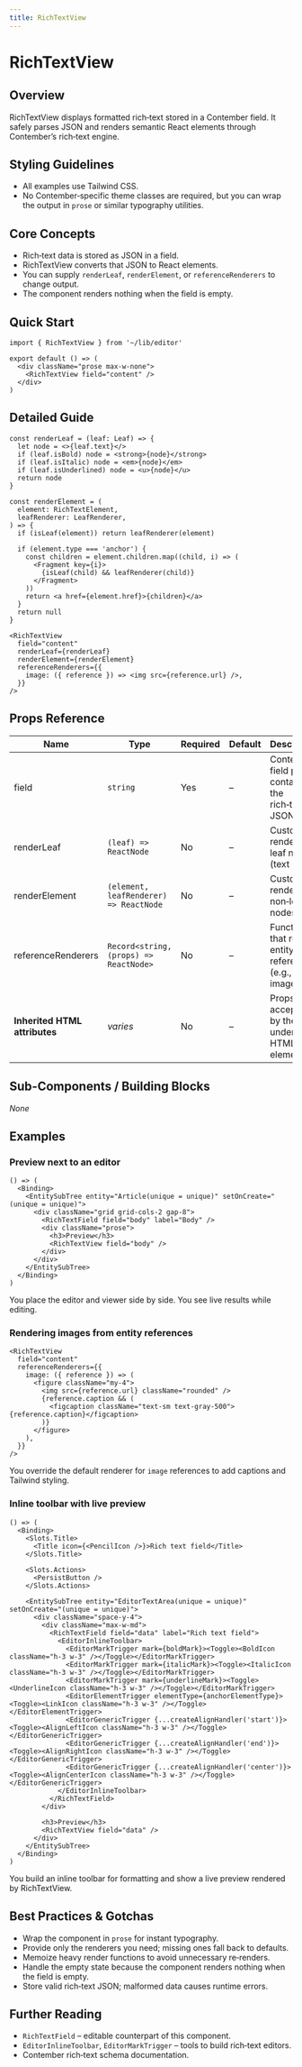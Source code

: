 ```yaml
---
title: RichTextView
---
```

<!-- Examples count: 3 -->


# RichTextView

## Overview
RichTextView displays formatted rich‑text stored in a Contember field.
It safely parses JSON and renders semantic React elements through Contember’s rich‑text engine.

## Styling Guidelines
* All examples use Tailwind CSS.
* No Contember‑specific theme classes are required, but you can wrap the output in `prose` or similar typography utilities.

## Core Concepts
* Rich‑text data is stored as JSON in a field.
* RichTextView converts that JSON to React elements.
* You can supply `renderLeaf`, `renderElement`, or `referenceRenderers` to change output.
* The component renders nothing when the field is empty.

## Quick Start
```tsx
import { RichTextView } from '~/lib/editor'

export default () => (
  <div className="prose max-w-none">
    <RichTextView field="content" />
  </div>
)
```

## Detailed Guide
```tsx
const renderLeaf = (leaf: Leaf) => {
  let node = <>{leaf.text}</>
  if (leaf.isBold) node = <strong>{node}</strong>
  if (leaf.isItalic) node = <em>{node}</em>
  if (leaf.isUnderlined) node = <u>{node}</u>
  return node
}

const renderElement = (
  element: RichTextElement,
  leafRenderer: LeafRenderer,
) => {
  if (isLeaf(element)) return leafRenderer(element)

  if (element.type === 'anchor') {
    const children = element.children.map((child, i) => (
      <Fragment key={i}>
        {isLeaf(child) && leafRenderer(child)}
      </Fragment>
    ))
    return <a href={element.href}>{children}</a>
  }
  return null
}

<RichTextView
  field="content"
  renderLeaf={renderLeaf}
  renderElement={renderElement}
  referenceRenderers={{
    image: ({ reference }) => <img src={reference.url} />,
  }}
/>
```

## Props Reference
| Name | Type | Required | Default | Description |
|------|------|----------|---------|-------------|
| field | `string` | Yes | – | Contember field path containing the rich‑text JSON. |
| renderLeaf | `(leaf) => ReactNode` | No | – | Custom renderer for leaf nodes (text runs). |
| renderElement | `(element, leafRenderer) => ReactNode` | No | – | Custom renderer for non‑leaf nodes. |
| referenceRenderers | `Record<string, (props) => ReactNode>` | No | – | Functions that render entity references (e.g., images). |
| **Inherited HTML attributes** | _varies_ | No | – | Props accepted by the underlying HTML element. |

## Sub-Components / Building Blocks
_None_

## Examples

### Preview next to an editor
```tsx
() => (
  <Binding>
    <EntitySubTree entity="Article(unique = unique)" setOnCreate="(unique = unique)">
      <div className="grid grid-cols-2 gap-8">
        <RichTextField field="body" label="Body" />
        <div className="prose">
          <h3>Preview</h3>
          <RichTextView field="body" />
        </div>
      </div>
    </EntitySubTree>
  </Binding>
)
```
You place the editor and viewer side by side. You see live results while editing.

### Rendering images from entity references
```tsx
<RichTextView
  field="content"
  referenceRenderers={{
    image: ({ reference }) => (
      <figure className="my-4">
        <img src={reference.url} className="rounded" />
        {reference.caption && (
          <figcaption className="text-sm text-gray-500">{reference.caption}</figcaption>
        )}
      </figure>
    ),
  }}
/>
```
You override the default renderer for `image` references to add captions and Tailwind styling.

### Inline toolbar with live preview
```tsx
() => (
  <Binding>
    <Slots.Title>
      <Title icon={<PencilIcon />}>Rich text field</Title>
    </Slots.Title>

    <Slots.Actions>
      <PersistButton />
    </Slots.Actions>

    <EntitySubTree entity="EditorTextArea(unique = unique)" setOnCreate="(unique = unique)">
      <div className="space-y-4">
        <div className="max-w-md">
          <RichTextField field="data" label="Rich text field">
            <EditorInlineToolbar>
              <EditorMarkTrigger mark={boldMark}><Toggle><BoldIcon className="h-3 w-3" /></Toggle></EditorMarkTrigger>
              <EditorMarkTrigger mark={italicMark}><Toggle><ItalicIcon className="h-3 w-3" /></Toggle></EditorMarkTrigger>
              <EditorMarkTrigger mark={underlineMark}><Toggle><UnderlineIcon className="h-3 w-3" /></Toggle></EditorMarkTrigger>
              <EditorElementTrigger elementType={anchorElementType}><Toggle><LinkIcon className="h-3 w-3" /></Toggle></EditorElementTrigger>
              <EditorGenericTrigger {...createAlignHandler('start')}><Toggle><AlignLeftIcon className="h-3 w-3" /></Toggle></EditorGenericTrigger>
              <EditorGenericTrigger {...createAlignHandler('end')}><Toggle><AlignRightIcon className="h-3 w-3" /></Toggle></EditorGenericTrigger>
              <EditorGenericTrigger {...createAlignHandler('center')}><Toggle><AlignCenterIcon className="h-3 w-3" /></Toggle></EditorGenericTrigger>
            </EditorInlineToolbar>
          </RichTextField>
        </div>

        <h3>Preview</h3>
        <RichTextView field="data" />
      </div>
    </EntitySubTree>
  </Binding>
)
```
You build an inline toolbar for formatting and show a live preview rendered by RichTextView.

## Best Practices & Gotchas
* Wrap the component in `prose` for instant typography.
* Provide only the renderers you need; missing ones fall back to defaults.
* Memoize heavy render functions to avoid unnecessary re‑renders.
* Handle the empty state because the component renders nothing when the field is empty.
* Store valid rich‑text JSON; malformed data causes runtime errors.

## Further Reading
* `RichTextField` – editable counterpart of this component.
* `EditorInlineToolbar`, `EditorMarkTrigger` – tools to build rich‑text editors.
* Contember rich‑text schema documentation.

<!-- End of Generated Documentation -->
